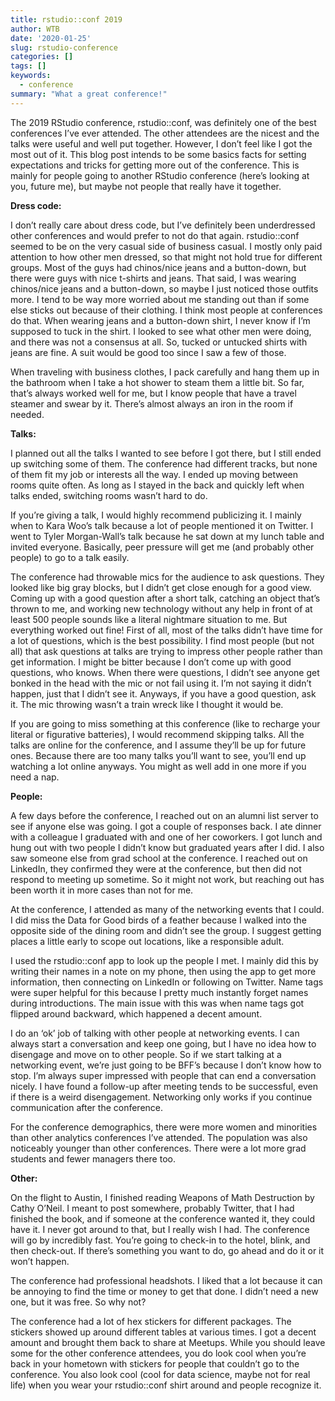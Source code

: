 ```yaml
---
title: rstudio::conf 2019
author: WTB
date: '2020-01-25'
slug: rstudio-conference
categories: []
tags: []
keywords:
  - conference
summary: "What a great conference!"
---
```


The 2019 RStudio conference, rstudio::conf, was definitely one of the best conferences I’ve ever attended.  The other attendees are the nicest and the talks were useful and well put together.  However, I don’t feel like I got the most out of it.  This blog post intends to be some basics facts for setting expectations and tricks for getting more out of the conference.  This is mainly for people going to another RStudio conference (here’s looking at you, future me), but maybe not people that really have it together.  

**Dress code:**

I don’t really care about dress code, but I’ve definitely been underdressed other conferences and would prefer to not do that again.  rstudio::conf seemed to be on the very casual side of business casual.  I mostly only paid attention to how other men dressed, so that might not hold true for different groups.  Most of the guys had chinos/nice jeans and a button-down, but there were guys with nice t-shirts and jeans.  That said, I was wearing chinos/nice jeans and a button-down, so maybe I just noticed those outfits more.  I tend to be way more worried about me standing out than if some else sticks out because of their clothing.  I think most people at conferences do that.  When wearing jeans and a button-down shirt, I never know if I’m supposed to tuck in the shirt.  I looked to see what other men were doing, and there was not a consensus at all.  So, tucked or untucked shirts with jeans are fine.  A suit would be good too since I saw a few of those.  

When traveling with business clothes, I pack carefully and hang them up in the bathroom when I take a hot shower to steam them a little bit.  So far, that’s always worked well for me, but I know people that have a travel steamer and swear by it.  There’s almost always an iron in the room if needed.  

**Talks: **

I planned out all the talks I wanted to see before I got there, but I still ended up switching some of them.  The conference had different tracks, but none of them fit my job or interests all the way.  I ended up moving between rooms quite often.  As long as I stayed in the back and quickly left when talks ended, switching rooms wasn’t hard to do.

If you’re giving a talk, I would highly recommend publicizing it.  I mainly when to Kara Woo’s talk because a lot of people mentioned it on Twitter.  I went to Tyler Morgan-Wall’s talk because he sat down at my lunch table and invited everyone.  Basically, peer pressure will get me (and probably other people) to go to a talk easily.

The conference had throwable mics for the audience to ask questions.  They looked like big gray blocks, but I didn’t get close enough for a good view.  Coming up with a good question after a short talk, catching an object that’s thrown to me, and working new technology without any help in front of at least 500 people sounds like a literal nightmare situation to me.  But everything worked out fine!  First of all, most of the talks didn’t have time for a lot of questions, which is the best possibility.  I find most people (but not all) that ask questions at talks are trying to impress other people rather than get information.  I might be bitter because I don’t come up with good questions, who knows.  When there were questions, I didn’t see anyone get bonked in the head with the mic or not fail using it.  I’m not saying it didn’t happen, just that I didn’t see it.  Anyways, if you have a good question, ask it.  The mic throwing wasn’t a train wreck like I thought it would be.

If you are going to miss something at this conference (like to recharge your literal or figurative batteries), I would recommend skipping talks.  All the talks are online for the conference, and I assume they’ll be up for future ones.  Because there are too many talks you’ll want to see, you’ll end up watching a lot online anyways.  You might as well add in one more if you need a nap.

**People: **

A few days before the conference, I reached out on an alumni list server to see if anyone else was going.  I got a couple of responses back.  I ate dinner with a colleague I graduated with and one of her coworkers.  I got lunch and hung out with two people I didn’t know but graduated years after I did.  I also saw someone else from grad school at the conference.  I reached out on LinkedIn, they confirmed they were at the conference, but then did not respond to meeting up sometime.  So it might not work, but reaching out has been worth it in more cases than not for me.

At the conference, I attended as many of the networking events that I could.  I did miss the Data for Good birds of a feather because I walked into the opposite side of the dining room and didn’t see the group.  I suggest getting places a little early to scope out locations, like a responsible adult.

I used the rstudio::conf app to look up the people I met.  I mainly did this by writing their names in a note on my phone, then using the app to get more information, then connecting on LinkedIn or following on Twitter.  Name tags were super helpful for this because I pretty much instantly forget names during introductions.  The main issue with this was when name tags got flipped around backward, which happened a decent amount.

I do an ‘ok’ job of talking with other people at networking events.  I can always start a conversation and keep one going, but I have no idea how to disengage and move on to other people.  So if we start talking at a networking event, we’re just going to be BFF’s because I don’t know how to stop.  I’m always super impressed with people that can end a conversation nicely.  I have found a follow-up after meeting tends to be successful, even if there is a weird disengagement.  Networking only works if you continue communication after the conference.

For the conference demographics, there were more women and minorities than other analytics conferences I’ve attended.  The population was also noticeably younger than other conferences.  There were a lot more grad students and fewer managers there too.

**Other: ** 

On the flight to Austin, I finished reading Weapons of Math Destruction by Cathy O’Neil.  I meant to post somewhere, probably Twitter, that I had finished the book, and if someone at the conference wanted it, they could have it.  I never got around to that, but I really wish I had.  The conference will go by incredibly fast.  You’re going to check-in to the hotel, blink, and then check-out.  If there’s something you want to do, go ahead and do it or it won’t happen.

The conference had professional headshots.  I liked that a lot because it can be annoying to find the time or money to get that done.  I didn’t need a new one, but it was free.  So why not?

The conference had a lot of hex stickers for different packages.  The stickers showed up around different tables at various times.  I got a decent amount and brought them back to share at Meetups.  While you should leave some for the other conference attendees, you do look cool when you’re back in your hometown with stickers for people that couldn’t go to the conference.  You also look cool (cool for data science, maybe not for real life) when you wear your rstudio::conf shirt around and people recognize it.  

